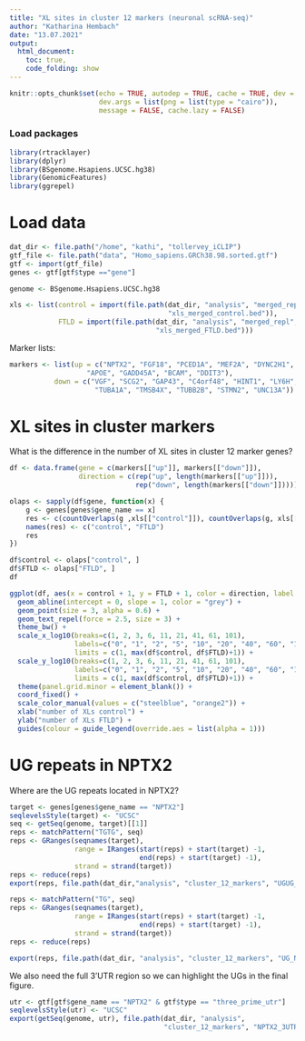 ```yaml
---
title: "XL sites in cluster 12 markers (neuronal scRNA-seq)"
author: "Katharina Hembach"
date: "13.07.2021"
output: 
  html_document:
    toc: true,
    code_folding: show
---
```


```r
knitr::opts_chunk$set(echo = TRUE, autodep = TRUE, cache = TRUE, dev = "png",
                      dev.args = list(png = list(type = "cairo")), 
                      message = FALSE, cache.lazy = FALSE)
```

### Load packages
```r
library(rtracklayer)
library(dplyr)
library(BSgenome.Hsapiens.UCSC.hg38)
library(GenomicFeatures)
library(ggrepel)
```

# Load data

```r
dat_dir <- file.path("/home", "kathi", "tollervey_iCLIP")
gtf_file <- file.path("data", "Homo_sapiens.GRCh38.98.sorted.gtf")
gtf <- import(gtf_file)
genes <- gtf[gtf$type =="gene"]

genome <- BSgenome.Hsapiens.UCSC.hg38

xls <- list(control = import(file.path(dat_dir, "analysis", "merged_repl", 
                                       "xls_merged_control.bed")),
            FTLD = import(file.path(dat_dir, "analysis", "merged_repl", 
                                    "xls_merged_FTLD.bed")))
```

Marker lists:
```r
markers <- list(up = c("NPTX2", "FGF18", "PCED1A", "MEF2A", "DYNC2H1", 
                   "APOE", "GADD45A", "BCAM", "DDIT3"),
           down = c("VGF", "SCG2", "GAP43", "C4orf48", "HINT1", "LY6H", 
                     "TUBA1A", "TMSB4X", "TUBB2B", "STMN2", "UNC13A"))
```


# XL sites in cluster markers

What is the difference in the number of XL sites in cluster 12 marker genes?

```r
df <- data.frame(gene = c(markers[["up"]], markers[["down"]]),
                 direction = c(rep("up", length(markers[["up"]])),
                               rep("down", length(markers[["down"]]))))

olaps <- sapply(df$gene, function(x) {
    g <- genes[genes$gene_name == x]  
    res <- c(countOverlaps(g ,xls[["control"]]), countOverlaps(g, xls[["FTLD"]]))
    names(res) <- c("control", "FTLD")
    res
})

df$control <- olaps["control", ]
df$FTLD <- olaps["FTLD", ]
df
```

```r
ggplot(df, aes(x = control + 1, y = FTLD + 1, color = direction, label = gene)) + 
  geom_abline(intercept = 0, slope = 1, color = "grey") +
  geom_point(size = 3, alpha = 0.6) +
  geom_text_repel(force = 2.5, size = 3) + 
  theme_bw() + 
  scale_x_log10(breaks=c(1, 2, 3, 6, 11, 21, 41, 61, 101),
                labels=c("0", "1", "2", "5", "10", "20", "40", "60", "100"),
                limits = c(1, max(df$control, df$FTLD)+1)) + 
  scale_y_log10(breaks=c(1, 2, 3, 6, 11, 21, 41, 61, 101),
                labels=c("0", "1", "2", "5", "10", "20", "40", "60", "100"),
                limits = c(1, max(df$control, df$FTLD)+1)) + 
  theme(panel.grid.minor = element_blank()) + 
  coord_fixed() + 
  scale_color_manual(values = c("steelblue", "orange2")) + 
  xlab("number of XLs control") + 
  ylab("number of XLs FTLD") +
  guides(colour = guide_legend(override.aes = list(alpha = 1)))
```

# UG repeats in NPTX2

Where are the UG repeats located in NPTX2?
```r
target <- genes[genes$gene_name == "NPTX2"]
seqlevelsStyle(target) <- "UCSC"
seq <- getSeq(genome, target)[[1]]
reps <- matchPattern("TGTG", seq)
reps <- GRanges(seqnames(target), 
                range = IRanges(start(reps) + start(target) -1, 
                                end(reps) + start(target) -1),
                strand = strand(target))
reps <- reduce(reps)
export(reps, file.path(dat_dir,"analysis", "cluster_12_markers", "UGUG_NPTX2.bed"))

reps <- matchPattern("TG", seq)
reps <- GRanges(seqnames(target), 
                range = IRanges(start(reps) + start(target) -1, 
                                end(reps) + start(target) -1),
                strand = strand(target))
reps <- reduce(reps)

export(reps, file.path(dat_dir, "analysis", "cluster_12_markers", "UG_NPTX2.bed"))
```

We also need the full 3'UTR region so we can highlight the UGs in the final figure.

```r
utr <- gtf[gtf$gene_name == "NPTX2" & gtf$type == "three_prime_utr"]
seqlevelsStyle(utr) <- "UCSC"
export(getSeq(genome, utr), file.path(dat_dir, "analysis", 
                                      "cluster_12_markers", "NPTX2_3UTR.fasta"))
```

